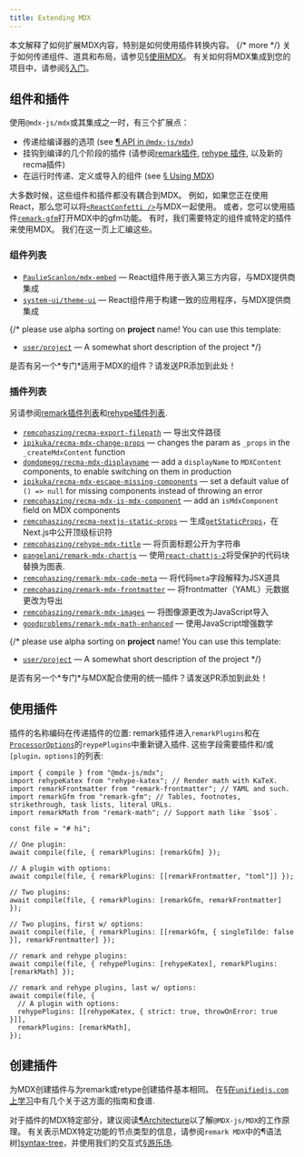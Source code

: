 ```yaml
---
title: Extending MDX
---
```


本文解释了如何扩展MDX内容，特别是如何使用插件转换内容。 {/* more */}
关于如何传递组件、道具和布局，请参见[§使用MDX][use]。
有关如何将MDX集成到您的项目中，请参阅[§入门][start]。

## 组件和插件

使用`@mdx-js/mdx`或其集成之一时，有三个扩展点：

- 传递给编译器的选项 (see [¶ API in `@mdx-js/mdx`][api])
- 挂钩到编译的几个阶段的插件 (请参阅[remark插件][remark-plugins], [rehype 插件][rehype-plugins], 以及新的recma插件)
- 在运行时传递、定义或导入的组件 (see [§ Using MDX][use])

大多数时候，这些组件和插件都没有耦合到MDX。
例如，如果您正在使用React，那么您可以将[`<ReactConfetti />`][react-confetti]与MDX一起使用。
或者，您可以使用插件[`remark-gfm`][remark-gfm]打开MDX中的gfm功能。
有时，我们需要特定的组件或特定的插件来使用MDX。
我们在这一页上汇编这些。

### 组件列表

- [`PaulieScanlon/mdx-embed`](https://github.com/PaulieScanlon/mdx-embed)
  — React组件用于嵌入第三方内容，与MDX提供商集成
- [`system-ui/theme-ui`](https://github.com/system-ui/theme-ui)
  — React组件用于构建一致的应用程序，与MDX提供商集成

{/*
please use alpha sorting on **project** name!
You can use this template:

- [`user/project`](https://github.com/user/project)
  — A somewhat short description of the project
*/}

<Note type="info">
  是否有另一个*专门*适用于MDX的组件？请发送PR添加到此处！
</Note>

### 插件列表

另请参阅[remark插件列表][remark-plugins]和[rehype插件列表][rehype-plugins].

- [`remcohaszing/recma-export-filepath`](https://github.com/remcohaszing/recma-export-filepath)
  — 导出文件路径
- [`ipikuka/recma-mdx-change-props`](https://github.com/ipikuka/recma-mdx-change-props)
  — changes the param as `_props` in the `_createMdxContent` function
- [`domdomegg/recma-mdx-displayname`](https://github.com/domdomegg/recma-mdx-displayname)
  — add a `displayName` to `MDXContent` components, to enable switching
  on them in production
- [`ipikuka/recma-mdx-escape-missing-components`](https://github.com/ipikuka/recma-mdx-escape-missing-components)
  — set a default value of `() => null` for missing components instead of
  throwing an error
- [`remcohaszing/recma-mdx-is-mdx-component`](https://github.com/remcohaszing/recma-mdx-is-mdx-component)
  — add an `isMdxComponent` field on MDX components
- [`remcohaszing/recma-nextjs-static-props`](https://github.com/remcohaszing/recma-nextjs-static-props)
  — 生成[`getStaticProps`](https://nextjs.org/docs/basic-features/data-fetching/get-static-props)，在Next.js中公开顶级标识符
- [`remcohaszing/rehype-mdx-title`](https://github.com/remcohaszing/rehype-mdx-title)
  — 将页面标题公开为字符串
- [`pangelani/remark-mdx-chartjs`](https://github.com/pangelani/remark-mdx-chartjs)
  — 使用[`react-chattjs-2`](https://react-chartjs-2.js.org/)将受保护的代码块替换为图表.
- [`remcohaszing/remark-mdx-code-meta`](https://github.com/remcohaszing/remark-mdx-code-meta)
  — 将代码`meta`字段解释为JSX道具
- [`remcohaszing/remark-mdx-frontmatter`](https://github.com/remcohaszing/remark-mdx-frontmatter)
  — 将frontmatter（YAML）元数据更改为导出
- [`remcohaszing/remark-mdx-images`](https://github.com/remcohaszing/remark-mdx-images)
  — 将图像源更改为JavaScript导入
- [`goodproblems/remark-mdx-math-enhanced`](https://github.com/goodproblems/remark-mdx-math-enhanced)
  — 使用JavaScript增强数学

{/*
please use alpha sorting on **project** name!
You can use this template:

- [`user/project`](https://github.com/user/project)
  — A somewhat short description of the project
*/}

<Note type="info">
  是否有另一个*专门*与MDX配合使用的统一插件？请发送PR添加到此处！
</Note>

## 使用插件

插件的名称编码在传递插件的位置: 
remark插件进入`remarkPlugins`和在[`ProcessorOptions`][processor-options]的`reypePlugins`中重新键入插件.
这些字段需要插件和/或`[plugin，options]`的列表:

```tsx
import { compile } from "@mdx-js/mdx";
import rehypeKatex from "rehype-katex"; // Render math with KaTeX.
import remarkFrontmatter from "remark-frontmatter"; // YAML and such.
import remarkGfm from "remark-gfm"; // Tables, footnotes, strikethrough, task lists, literal URLs.
import remarkMath from "remark-math"; // Support math like `$so$`.

const file = "# hi";

// One plugin:
await compile(file, { remarkPlugins: [remarkGfm] });

// A plugin with options:
await compile(file, { remarkPlugins: [[remarkFrontmatter, "toml"]] });

// Two plugins:
await compile(file, { remarkPlugins: [remarkGfm, remarkFrontmatter] });

// Two plugins, first w/ options:
await compile(file, { remarkPlugins: [[remarkGfm, { singleTilde: false }], remarkFrontmatter] });

// remark and rehype plugins:
await compile(file, { rehypePlugins: [rehypeKatex], remarkPlugins: [remarkMath] });

// remark and rehype plugins, last w/ options:
await compile(file, {
  // A plugin with options:
  rehypePlugins: [[rehypeKatex, { strict: true, throwOnError: true }]],
  remarkPlugins: [remarkMath],
});
```

## 创建插件

为MDX创建插件与为remark或retype创建插件基本相同。
在[§在`unifiedjs.com`上学习][learn]中有几个关于这方面的指南和食谱.

对于插件的MDX特定部分，建议阅读[¶Architecture][architecture]以了解`@MDX-js/MDX`的工作原理。
有关表示MDX特定功能的节点类型的信息，请参阅`remark MDX`中的¶语法树][syntax-tree]，并使用我们的交互式[§游乐场][playground].

[remark-plugins]: https://github.com/remarkjs/remark/blob/main/doc/plugins.md#list-of-plugins
[rehype-plugins]: https://github.com/rehypejs/rehype/blob/main/doc/plugins.md#list-of-plugins
[use]: /docs/using-mdx/
[api]: /packages/mdx/#api
[react-confetti]: https://github.com/alampros/react-confetti
[remark-gfm]: https://github.com/remarkjs/remark-gfm
[learn]: https://unifiedjs.com/learn/
[start]: /docs/getting-started/
[processor-options]: /packages/mdx/#processoroptions
[architecture]: /packages/mdx/#architecture
[syntax-tree]: /packages/remark-mdx/#syntax-tree
[playground]: /playground/
